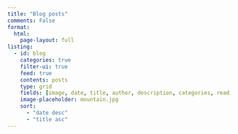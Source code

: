 ```yaml
---
title: "Blog posts"
comments: False
format:
  html:
    page-layout: full
listing:
  - id: blog
    categories: true
    filter-ui: true
    feed: true
    contents: posts
    type: grid
    fields: [image, date, title, author, description, categories, reading-time]
    image-placeholder: mountain.jpg
    sort: 
      - "date desc"
      - "title asc"
---
```



:::{#blog}
:::
